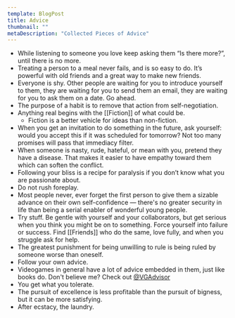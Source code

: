 ```yaml
---
template: BlogPost
title: Advice
thumbnail: ""
metaDescription: "Collected Pieces of Advice"
---
```


- While listening to someone you love keep asking them “Is there more?”, until
  there is no more.
- Treating a person to a meal never fails, and is so easy to do. It’s powerful
  with old friends and a great way to make new friends.
- Everyone is shy. Other people are waiting for you to introduce yourself to
  them, they are waiting for you to send them an email, they are waiting for you
to ask them on a date. Go ahead.
- The purpose of a habit is to remove that action from self-negotiation.
- Anything real begins with the [[Fiction]] of what could be.
  - Fiction is a better vehicle for ideas than non-fiction.
- When you get an invitation to do something in the future, ask yourself: would
  you accept this if it was scheduled for tomorrow? Not too many promises will
pass that immediacy filter.
- When someone is nasty, rude, hateful, or mean with you, pretend they have a
  disease. That makes it easier to have empathy toward them which can soften the
conflict.
- Following your bliss is a recipe for paralysis if you don’t know what you are
  passionate about.
- Do not rush foreplay.
- Most people never, ever forget the first person to give them a sizable advance
  on their own self-confidence — there's no greater security in life than being
a serial enabler of wonderful young people.
- Try stuff. Be gentle with yourself and your collaborators, but get serious
  when you think you might be on to something. Force yourself into failure or
success. Find [[Friends]] who do the same, love fully, and when you struggle ask
for help.
- The greatest punishment for being unwilling to rule is being ruled by someone
  worse than oneself.
- Follow your own advice.
- Videogames in general have a lot of advice embedded in them, just like books
  do. Don't believe me? Check out [@VGAdvisor](https://twitter.com/VGAdvisor)
- You get what you tolerate.
- The pursuit of excellence is less profitable than the pursuit of bigness, but
  it can be more satisfying. 
- After ecstacy, the laundry.
